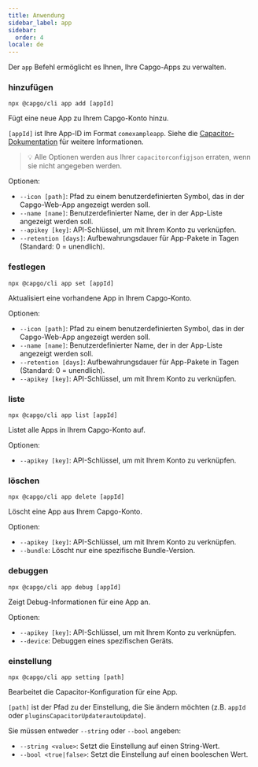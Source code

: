 ```yaml
---
title: Anwendung
sidebar_label: app
sidebar:
  order: 4
locale: de
---
```


Der `app` Befehl ermöglicht es Ihnen, Ihre Capgo-Apps zu verwalten.

### hinzufügen

`npx @capgo/cli app add [appId]`

Fügt eine neue App zu Ihrem Capgo-Konto hinzu.

`[appId]` ist Ihre App-ID im Format `comexampleapp`. Siehe die [Capacitor-Dokumentation](https://capacitorjscom/docs/cli/commands/init/) für weitere Informationen.

> 💡 Alle Optionen werden aus Ihrer `capacitorconfigjson` erraten, wenn sie nicht angegeben werden.

Optionen:

- `--icon [path]`: Pfad zu einem benutzerdefinierten Symbol, das in der Capgo-Web-App angezeigt werden soll.
- `--name [name]`: Benutzerdefinierter Name, der in der App-Liste angezeigt werden soll.
- `--apikey [key]`: API-Schlüssel, um mit Ihrem Konto zu verknüpfen.
- `--retention [days]`: Aufbewahrungsdauer für App-Pakete in Tagen (Standard: 0 = unendlich).

### festlegen

`npx @capgo/cli app set [appId]`

Aktualisiert eine vorhandene App in Ihrem Capgo-Konto.

Optionen:

- `--icon [path]`: Pfad zu einem benutzerdefinierten Symbol, das in der Capgo-Web-App angezeigt werden soll.
- `--name [name]`: Benutzerdefinierter Name, der in der App-Liste angezeigt werden soll.
- `--retention [days]`: Aufbewahrungsdauer für App-Pakete in Tagen (Standard: 0 = unendlich).
- `--apikey [key]`: API-Schlüssel, um mit Ihrem Konto zu verknüpfen.

### liste

`npx @capgo/cli app list [appId]`

Listet alle Apps in Ihrem Capgo-Konto auf.

Optionen:

- `--apikey [key]`: API-Schlüssel, um mit Ihrem Konto zu verknüpfen.

### löschen

`npx @capgo/cli app delete [appId]`

Löscht eine App aus Ihrem Capgo-Konto.

Optionen:

- `--apikey [key]`: API-Schlüssel, um mit Ihrem Konto zu verknüpfen.
- `--bundle`: Löscht nur eine spezifische Bundle-Version.

### debuggen

`npx @capgo/cli app debug [appId]`

Zeigt Debug-Informationen für eine App an.

Optionen:

- `--apikey [key]`: API-Schlüssel, um mit Ihrem Konto zu verknüpfen.
- `--device`: Debuggen eines spezifischen Geräts.

### einstellung

`npx @capgo/cli app setting [path]`

Bearbeitet die Capacitor-Konfiguration für eine App.

`[path]` ist der Pfad zu der Einstellung, die Sie ändern möchten (z.B. `appId` oder `pluginsCapacitorUpdaterautoUpdate`).

Sie müssen entweder `--string` oder `--bool` angeben:

- `--string <value>`: Setzt die Einstellung auf einen String-Wert.
- `--bool <true|false>`: Setzt die Einstellung auf einen booleschen Wert.